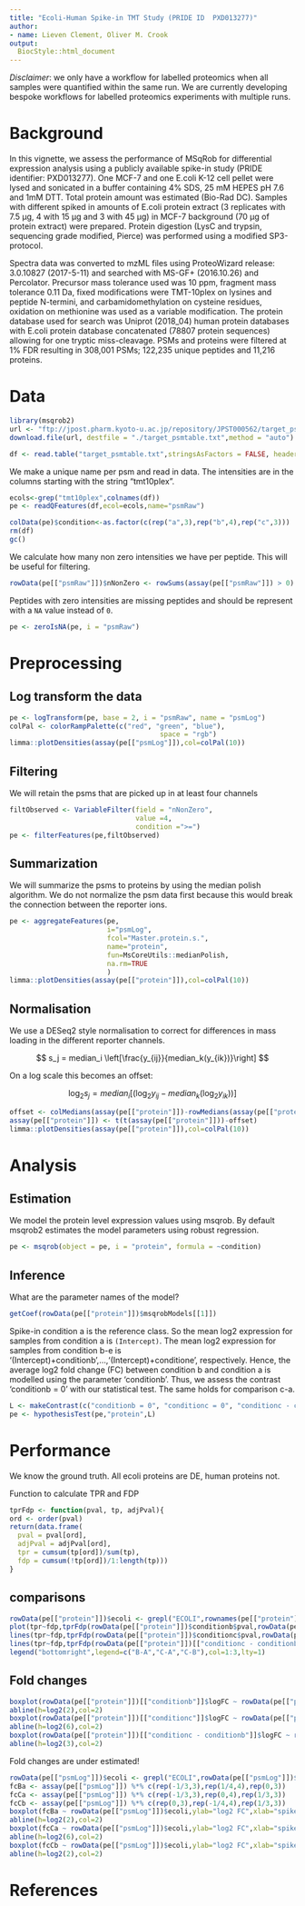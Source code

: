 ```yaml
---
title: "Ecoli-Human Spike-in TMT Study (PRIDE ID  PXD013277)"
author:
- name: Lieven Clement, Oliver M. Crook
output:
  BiocStyle::html_document
---
```


*Disclaimer*: we only have a workflow for labelled proteomics when all samples were quantified within the same run. We are currently developing bespoke workflows for labelled proteomics experiments with multiple runs.

# Background
In this vignette, we assess the performance of MSqRob for differential
expression analysis using a publicly available spike-in study
(PRIDE identifier: PXD013277).
One MCF-7 and one E.coli K-12 cell pellet were lysed and
sonicated in a buffer containing 4% SDS, 25 mM HEPES pH 7.6 and 1mM DTT. Total
protein amount was estimated (Bio-Rad DC). Samples with different spiked in amounts of E.coli protein extract (3 replicates with 7.5 µg, 4 with 15 µg and 3 with 45 µg) in MCF-7 background (70 µg of protein extract) were prepared. Protein digestion (LysC and trypsin, sequencing grade modified, Pierce) was performed using a modified SP3-protocol.

Spectra data was converted to mzML files using ProteoWizard release: 3.0.10827 (2017-5-11) and searched with MS-GF+ (2016.10.26) and Percolator. Precursor mass tolerance used was 10 ppm, fragment mass tolerance 0.11 Da, fixed modifications
were TMT-10plex on lysines and peptide N-termini, and carbamidomethylation on cysteine residues, oxidation on methionine was used as a variable modification. The
protein database used for search was Uniprot (2018_04) human protein databases with E.coli protein database concatenated (78807 protein sequences) allowing for one tryptic miss-cleavage. PSMs and proteins were filtered at 1% FDR resulting in 308,001 PSMs; 122,235 unique peptides and 11,216 proteins.


# Data
```r
library(msqrob2)
url <- "ftp://jpost.pharm.kyoto-u.ac.jp/repository/JPST000562/target_psmtable.txt"
download.file(url, destfile = "./target_psmtable.txt",method = "auto")

df <- read.table("target_psmtable.txt",stringsAsFactors = FALSE, header = TRUE, quote = "", comment.char = "",sep = "\t")
```

We make a unique name per psm and read in data.
The intensities are in the columns starting with the string "tmt10plex".

```r
ecols<-grep("tmt10plex",colnames(df))
pe <- readQFeatures(df,ecol=ecols,name="psmRaw")

colData(pe)$condition<-as.factor(c(rep("a",3),rep("b",4),rep("c",3)))
rm(df)
gc()
```


We calculate how many non zero intensities we have per peptide.
This will be useful for filtering.

```r
rowData(pe[["psmRaw"]])$nNonZero <- rowSums(assay(pe[["psmRaw"]]) > 0)
```


Peptides with zero intensities are missing peptides and should be
represent with a `NA` value instead of `0`.
```r
pe <- zeroIsNA(pe, i = "psmRaw")
```

# Preprocessing

## Log transform the data

```r
pe <- logTransform(pe, base = 2, i = "psmRaw", name = "psmLog")
colPal <- colorRampPalette(c("red", "green", "blue"),
                                     space = "rgb")
limma::plotDensities(assay(pe[["psmLog"]]),col=colPal(10))
```

## Filtering

We will retain the psms that are picked up in at least four channels

```r
filtObserved <- VariableFilter(field = "nNonZero",
                               value =4,
                               condition =">=")
pe <- filterFeatures(pe,filtObserved)
```

## Summarization

We will summarize the psms to proteins by using the median polish algorithm.
We do not normalize the psm data first because this would break the connection between the reporter ions.

```r
pe <- aggregateFeatures(pe,           
                        i="psmLog",
                        fcol="Master.protein.s.",
                        name="protein",
                        fun=MsCoreUtils::medianPolish,
                        na.rm=TRUE
                        )
limma::plotDensities(assay(pe[["protein"]]),col=colPal(10))
```

## Normalisation

We use a DESeq2 style normalisation to correct for differences in mass loading in the different reporter channels.

$$ s_j = median_i \left[\frac{y_{ij}}{median_k(y_{ik})}\right] $$

On a log scale this becomes an offset:

$$ \log_2 s_j = median_i \left[ \left(\log_2 y_{ij} - median_k(\log_2 y_{ik})\right)\right] $$

```r
offset <- colMedians(assay(pe[["protein"]])-rowMedians(assay(pe[["protein"]]),na.rm=TRUE),na.rm=TRUE)
assay(pe[["protein"]]) <- t(t(assay(pe[["protein"]]))-offset)
limma::plotDensities(assay(pe[["protein"]]),col=colPal(10))
```

# Analysis

## Estimation

We model the protein level expression values using msqrob.
By default msqrob2 estimates the model parameters using robust regression.

```r
pe <- msqrob(object = pe, i = "protein", formula = ~condition)
```

## Inference

What are the parameter names of the model?
```r
getCoef(rowData(pe[["protein"]])$msqrobModels[[1]])
```

Spike-in condition a is the reference class. So the mean log2 expression for
samples from condition a is `(Intercept)`.
The mean log2 expression for samples from condition b-e is
'(Intercept)+conditionb',...,'(Intercept)+conditione', respectively.
Hence, the average log2 fold change (FC) between condition b and condition a is modelled using the parameter 'conditionb'. Thus, we assess the contrast
'conditionb = 0' with our statistical test. The same holds for comparison c-a.


```r
L <- makeContrast(c("conditionb = 0", "conditionc = 0", "conditionc - conditionb = 0"), parameterNames = c("conditionb","conditionc"))
pe <- hypothesisTest(pe,"protein",L)
```

# Performance

We know the ground truth. All ecoli proteins are DE, human proteins not.

Function to calculate TPR and FDP
```r
tprFdp <- function(pval, tp, adjPval){
ord <- order(pval)
return(data.frame(
  pval = pval[ord],
  adjPval = adjPval[ord],
  tpr = cumsum(tp[ord])/sum(tp),
  fdp = cumsum(!tp[ord])/1:length(tp)))
}
```

## comparisons

```r
rowData(pe[["protein"]])$ecoli <- grepl("ECOLI",rownames(pe[["protein"]]))
plot(tpr~fdp,tprFdp(rowData(pe[["protein"]])$conditionb$pval,rowData(pe[["protein"]])$ecoli,rowData(pe[["protein"]])$conditionb$adjPval),type="l",xlab="FDP",ylab="TPR")
lines(tpr~fdp,tprFdp(rowData(pe[["protein"]])$conditionc$pval,rowData(pe[["protein"]])$ecoli,rowData(pe[["protein"]])$conditionc$adjPval),type="l",col=2)
lines(tpr~fdp,tprFdp(rowData(pe[["protein"]])[["conditionc - conditionb"]]$pval,rowData(pe[["protein"]])$ecoli,rowData(pe[["protein"]])[["conditionc - conditionb"]]$adjPval),type="l",col=3)
legend("bottomright",legend=c("B-A","C-A","C-B"),col=1:3,lty=1)
```

## Fold changes

```r
boxplot(rowData(pe[["protein"]])[["conditionb"]]$logFC ~ rowData(pe[["protein"]])$ecoli,ylab="log2 FC",xlab="spiked",main="B vs A")
abline(h=log2(2),col=2)
boxplot(rowData(pe[["protein"]])[["conditionc"]]$logFC ~ rowData(pe[["protein"]])$ecoli,ylab="log2 FC",xlab="spiked",main="C vs A")
abline(h=log2(6),col=2)
boxplot(rowData(pe[["protein"]])[["conditionc - conditionb"]]$logFC ~ rowData(pe[["protein"]])$ecoli,ylab="log2 FC",xlab="spiked",main="C vs B")
abline(h=log2(3),col=2)
```

Fold changes are under estimated!

```r
rowData(pe[["psmLog"]])$ecoli <- grepl("ECOLI",rowData(pe[["psmLog"]])$Master.protein.s.)
fcBa <- assay(pe[["psmLog"]]) %*% c(rep(-1/3,3),rep(1/4,4),rep(0,3))
fcCa <- assay(pe[["psmLog"]]) %*% c(rep(-1/3,3),rep(0,4),rep(1/3,3))
fcCb <- assay(pe[["psmLog"]]) %*% c(rep(0,3),rep(-1/4,4),rep(1/3,3))
boxplot(fcBa ~ rowData(pe[["psmLog"]])$ecoli,ylab="log2 FC",xlab="spiked",main="B vs A")
abline(h=log2(2),col=2)
boxplot(fcCa ~ rowData(pe[["psmLog"]])$ecoli,ylab="log2 FC",xlab="spiked",main="C vs A")
abline(h=log2(6),col=2)
boxplot(fcCb ~ rowData(pe[["psmLog"]])$ecoli,ylab="log2 FC",xlab="spiked",main="C vs B")
abline(h=log2(2),col=2)
```

# References
